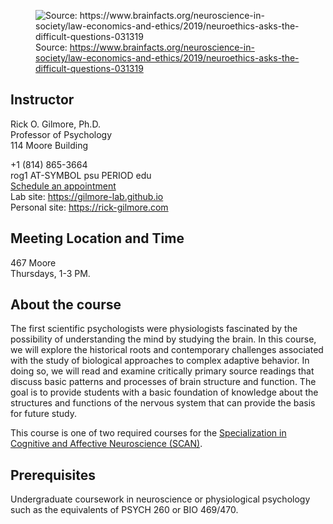 ![Source: <https://www.brainfacts.org/neuroscience-in-society/law-economics-and-ethics/2019/neuroethics-asks-the-difficult-questions-031319>](https://www.brainfacts.org/-/media/Brainfacts2/Neuroscience-in-Society/Law-Economics-and-Ethics/Article-Images/neuroethics-image.png)

## Instructor

Rick O. Gilmore, Ph.D.</br>
Professor of Psychology</br>
114 Moore Building</br>

+1 (814) 865-3664</br>
rog1 AT-SYMBOL psu PERIOD edu</br>
[Schedule an appointment](https://doodle.com/mm/rickgilmore/book-a-time)</br>
Lab site: [https://gilmore-lab.github.io](http://gilmore-lab.github.io)</br>
Personal site: [https://rick-gilmore.com](https://rick-gilmore.com)

## Meeting Location and Time

467 Moore</br>
Thursdays, 1-3 PM.

## About the course

The first scientific psychologists were physiologists fascinated by the possibility of understanding the mind by studying the brain.
In this course, we will explore the historical roots and contemporary challenges associated with the study of biological approaches to complex adaptive behavior.
In doing so, we will read and examine critically primary source readings that discuss basic patterns and processes of brain structure and function.
The goal is to provide students with a basic foundation of knowledge about the structures and functions of the nervous system that can provide the basis for future study.

This course is one of two required courses for the [Specialization in Cognitive and Affective Neuroscience (SCAN)](https://psych.la.psu.edu/graduate/program-areas/cross-cutting-program-initiatives/scan/).

## Prerequisites

Undergraduate coursework in neuroscience or physiological psychology such as the equivalents of PSYCH 260 or BIO 469/470.